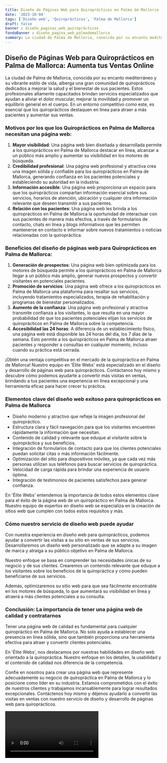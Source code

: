 ```yaml
---
title: Diseño de Páginas Web para Quiroprácticos en Palma de Mallorca
date: '2023-10-04'
tags: ['Diseño web', 'Quiroprácticos', 'Palma de Mallorca']
draft: false
banner : diseño_paginas_web_quiroprácticos
fondoBanner : diseño_pagina_web_palmademallorca
summary: La ciudad de Palma de Mallorca, conocida por su encanto mediterráneo y su vibrante estilo de vida, alberga una gran comunidad de quiroprácticos dedicados a mejorar la salud y el bienestar de sus pacientes. Estos profesionales altamente capacitados brindan servicios especializados que ayudan a aliviar el dolor muscular, mejorar la movilidad y promover un equilibrio general en el cuerpo. En un entorno competitivo como este, es esencial que los quiroprácticos destaquen en línea para atraer a más pacientes y aumentar sus ventas.
---
```


## Diseño de Páginas Web para Quiroprácticos en Palma de Mallorca: Aumenta tus Ventas Online

La ciudad de Palma de Mallorca, conocida por su encanto mediterráneo y su vibrante estilo de vida, alberga una gran comunidad de quiroprácticos dedicados a mejorar la salud y el bienestar de sus pacientes. Estos profesionales altamente capacitados brindan servicios especializados que ayudan a aliviar el dolor muscular, mejorar la movilidad y promover un equilibrio general en el cuerpo. En un entorno competitivo como este, es esencial que los quiroprácticos destaquen en línea para atraer a más pacientes y aumentar sus ventas.

### Motivos por los que los Quiroprácticos en Palma de Mallorca necesitan una página web:

1. **Mayor visibilidad**: Una página web bien diseñada y desarrollada permite a los quiroprácticos en Palma de Mallorca destacar en línea, alcanzar a un público más amplio y aumentar su visibilidad en los motores de búsqueda.
2. **Credibilidad profesional**: Una página web profesional y atractiva crea una imagen sólida y confiable para los quiroprácticos en Palma de Mallorca, generando confianza en los pacientes potenciales y estableciendo su autoridad en la industria.
3. **Información accesible**: Una página web proporciona un espacio para que los quiroprácticos compartan información esencial sobre sus servicios, horarios de atención, ubicación y cualquier otra información relevante que deseen transmitir a sus pacientes.
4. **Relación con los pacientes**: Una página web les brinda a los quiroprácticos en Palma de Mallorca la oportunidad de interactuar con sus pacientes de manera más efectiva, a través de formularios de contacto, chats en línea y blogs informativos que les permiten mantenerse en contacto e informar sobre nuevos tratamientos o noticias relacionadas con la quiropráctica.

### Beneficios del diseño de páginas web para Quiroprácticos en Palma de Mallorca:

1. **Generación de prospectos**: Una página web bien optimizada para los motores de búsqueda permite a los quiroprácticos en Palma de Mallorca llegar a un público más amplio, generar nuevos prospectos y convertir visitantes en potenciales pacientes.
2. **Promoción de servicios**: Una página web ofrece a los quiroprácticos en Palma de Mallorca una plataforma para resaltar sus servicios, incluyendo tratamientos especializados, terapia de rehabilitación y programas de bienestar personalizados.
3. **Aumento de la confianza**: Una página web profesional y atractiva transmite confianza a los visitantes, lo que resulta en una mayor probabilidad de que los pacientes potenciales elijan los servicios de quiroprácticos en Palma de Mallorca sobre la competencia.
4. **Accesibilidad las 24 horas**: A diferencia de un establecimiento físico, una página web está disponible las 24 horas del día, los 7 días de la semana. Esto permite a los quiroprácticos en Palma de Mallorca atraer pacientes y responder a consultas en cualquier momento, incluso cuando su práctica está cerrada.

¡Obtén una ventaja competitiva en el mercado de la quiropráctica en Palma de Mallorca! Nuestro equipo en 'Élite Webs' está especializado en el diseño y desarrollo de páginas web para quiroprácticos. Contáctanos hoy mismo y descubre cómo podemos ayudarte a convertir más visitas en ventas, brindando a tus pacientes una experiencia en línea excepcional y una herramienta eficaz para hacer crecer tu práctica.

<GifSeo />

<Cta />

### Elementos clave del diseño web exitoso para quiroprácticos en Palma de Mallorca

- Diseño moderno y atractivo que refleje la imagen profesional del quiropráctico.
- Estructura clara y fácil navegación para que los visitantes encuentren rápidamente la información que necesitan.
- Contenido de calidad y relevante que eduque al visitante sobre la quiropráctica y sus beneficios.
- Integración de formularios de contacto para que los clientes potenciales puedan solicitar citas o más información fácilmente.
- Optimización del sitio para dispositivos móviles, ya que cada vez más personas utilizan sus teléfonos para buscar servicios de quiropráctica.
- Velocidad de carga rápida para brindar una experiencia de usuario óptima.
- Integración de testimonios de pacientes satisfechos para generar confianza.

En 'Élite Webs' entendemos la importancia de todos estos elementos clave para el éxito de la página web de un quiropráctico en Palma de Mallorca. Nuestro equipo de expertos en diseño web se especializa en la creación de sitios web que cumplen con todos estos requisitos y más.

### Cómo nuestro servicio de diseño web puede ayudar

Con nuestra experiencia en diseño web para quiroprácticos, podemos ayudar a convertir las visitas a su sitio en ventas de sus servicios. Desarrollaremos un diseño web personalizado que se adapte a su imagen de marca y atraiga a su público objetivo en Palma de Mallorca.

Nuestro enfoque se basa en comprender las necesidades únicas de su negocio y de sus clientes. Crearemos un contenido relevante que eduque a los visitantes sobre los beneficios de la quiropráctica y cómo pueden beneficiarse de sus servicios.

Además, optimizaremos su sitio web para que sea fácilmente encontrable en los motores de búsqueda, lo que aumentará su visibilidad en línea y atraerá a más clientes potenciales a su consulta.

### Conclusión: La importancia de tener una página web de calidad y contratarnos

Tener una página web de calidad es fundamental para cualquier quiropráctico en Palma de Mallorca. No solo ayuda a establecer una presencia en línea sólida, sino que también proporciona una herramienta efectiva para atraer y convertir clientes potenciales.

En 'Élite Webs', nos destacamos por nuestras habilidades en diseño web orientado a la quiropráctica. Nuestro enfoque en los detalles, la usabilidad y el contenido de calidad nos diferencia de la competencia.

Confíe en nosotros para crear una página web que represente adecuadamente su negocio de quiropráctica en Palma de Mallorca y lo posicione como líder en su industria. Estamos comprometidos con el éxito de nuestros clientes y trabajamos incansablemente para lograr resultados excepcionales. Contáctenos hoy mismo y déjenos ayudarlo a convertir las visitas en ventas con nuestro servicio de diseño y desarrollo de páginas web para quiroprácticos.

<Video />

<CtaBot job='Quiroprácticos' city='Palma de Mallorca'/>

<Gmaps query='Palma de Mallorca+españa+maps' />